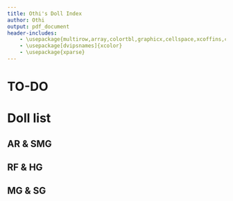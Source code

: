 ```yaml
---
title: Othi's Doll Index
author: Othi
output: pdf_document
header-includes:
    - \usepackage{multirow,array,colortbl,graphicx,cellspace,xcoffins,caption}
    - \usepackage[dvipsnames]{xcolor}
    - \usepackage{xparse}
---
```


\newcommand{\rIchi}{\cellcolor{Periwinkle}}
\newcommand{\rNi}{\cellcolor{White}}
\newcommand{\rSan}{\cellcolor{Cyan}}
\newcommand{\rShi}{\cellcolor{LimeGreen}}
\newcommand{\rGo}{\cellcolor{Dandelion}}
\newcolumntype{V}{>{\centering\arraybackslash} m{10pt} }

\newcommand{\ring}{\cellcolor{White}\raisebox{-.25\height}{\includegraphics[width=10pt]{img/ring.png}}}
\tableofcontents
\pagebreak

# TO-DO
\newcommand{\lv}[2]{\item {#1} to Lv{#2}}
\newcommand{\slv}[2]{\item {#1} to SL{#2}}
\newcommand{\both}[3]{\item {#1} to Lv{#2} and SL{#3}}
\begin{itemize}
\slv{warrior}{10}
\slv{1st airstike}{10}
\slv{2nd airstike}{10}
\slv{1st taunt}{10}
\slv{2nd taunt}{10}
\slv{UMP45}{10}
\slv{UMP9}{10}
\slv{Z62}{10}
\slv{NZ75}{10}
\slv{CZ75}{10}
\slv{last G11}{10}
\slv{M16}{10}
\slv{both 5-7}{10}
\slv{2nd Grizzly}{10}
\both{3rd Grizzly}{100}{10}
\item 300k + tickets + qcs for IWS + AK12 + AN94
\end{itemize}

# Doll list

\newcounter{rownum1} \setcounter{rownum1}{0} \newcounter{rownum2} \setcounter{rownum2}{0}
\newcounter{rownum3} \setcounter{rownum3}{0} \newcounter{rownum4} \setcounter{rownum4}{0}
\newcounter{rownum5} \setcounter{rownum5}{0} \newcounter{rownum6} \setcounter{rownum6}{0}

## AR & SMG
\begin{tabular}[t]{>{\stepcounter{rownum1}\arabic{rownum1}} r | V | p{120pt}|l|l}
\multicolumn{2}{c}{No.} & Name & Lv & SLv\\ \hline
  & \ring  & \rShi M16A1 & 100 & 8 \\
  & \ring  & \rShi M4A1 & 100 & 10  \\
  &        & \rShi M4 SOPMOD II & 100 & 10 \\
  & \ring  & \rShi ST-AR15 & 100 & 10 \\
  &        & \rGo G41  & 100 & 10  \\
  &        & \rShi G36  & 1 & 1  \\
  & \ring  & \rShi G36  & 100 & 10  \\
  &        & \rGo 416  & 100 & 10  \\
  &        & \rSan FNC  & 100 & 8  \\
  &        & \rShi TAR-21  & 100 & 10  \\
  &        & \rGo FAL  & 100 & 10  \\
  &        & \rGo FAL  & 100 & 10  \\
  & \ring  & \rShi 9A-91  & 100 & 10  \\
  & \ring  & \rGo OTs-14 & 100 & 10  \\
  &        & \rGo G11   & 9x & 6 \\
  &        & \rGo G11   & 100 & 10 \\
  &        & \rGo G11   & 100 & 10 \\
  &        & \rGo G11   & 100 & 10 \\
  &        & \rGo G11   & 100 & 10 \\
  &        & \rGo T95   & 100 & 10 \\
  &        & \rGo T97   & 100 & 10 \\
  &        & \rGo RFB   & 100 & 10 \\
  &        & \rGo ART556 & 100 & 10 \\
  &        & \rGo K2   & 100 & 10 \\
  &        & \rGo Zas M21 & 9x & 1 \\
  &        & \rGo Zas M21 & 9x & 1 \\
  &        & \rGo Howa Type 64 & 100 & 10 \\
\end{tabular}
\quad
\begin{tabular}[t]{>{\stepcounter{rownum2}\arabic{rownum2}} r | V | p{120pt}|l|l}
\multicolumn{2}{c}{No.} & Name & Lv & SLv\\ \hline
  &        & \rGo Thompson & 100 & 1 \\
  &        & \rSan Ingram & 100 & 7  \\
  & \ring  & \rGo Vector & 100 & 10  \\
  &        & \rSan PPS-43 & 100 & 5 \\
  & \ring  & \rSan Skorpion & 100 & 10  \\
  &        & \rShi UMP9 & 100 & 9 \\
  &        & \rShi UMP45 & 100 & 10 \\
  &        & \rGo G36c & 100 & 10 \\
  &        & \rGo Suomi & 3x & 1 \\
  &        & \rSan Z-62 & 100 & 9 \\
  & \ring  & \rGo Type 79 & 100 & 10  \\
  &        & \rGo SR-3MP & 100 & 10 \\
  &        & \rGo RO635 & 100 & 10 \\
  &        & \rSan SCW & 1 & 5 \\
  &        & \rGo PM-06 & 3x & 1 \\
  &        & \rGo Type 100 & 4x & 1 \\
\end{tabular}
\pagebreak

## RF & HG
\begin{tabular}[t]{>{\stepcounter{rownum3}\arabic{rownum3}} r | V | p{120pt}|l|l}
\multicolumn{2}{c}{No.} & Name & Lv & SLv\\ \hline
  &        & \rShi Springfield & 100 & 7  \\
  &        & \rSan M14 & 100 & 10  \\
  &        & \rShi Mosin Nagant & 100 & 9  \\
  &        & \rShi PTRD & 100 & 1  \\
  & \ring  & \rShi SVD & 100 & 10  \\
  &        & \rShi SVD & 100 & 10  \\
  &        & \rSan SV-98 & 7x & 1  \\
  &        & \rNi G43 & 7x & 1  \\
  &        & \rGo WA2000 & 100 & 10  \\
  &        & \rGo WA2000 & 100 & 10  \\
  &        & \rGo Lee-Enfield & 100 & 10  \\
  &        & \rGo NTW-20 & 9x & 1  \\
  &        & \rGo M99 & 7x & 1  \\
  &        & \rShi G28 & 6x & 8  \\
  &        & \rGo Carcano M1891 & 3x & 1  \\
\end{tabular}
\quad
\begin{tabular}[t]{>{\stepcounter{rownum4}\arabic{rownum4}} r | V | p{120pt}|l|l}
\multicolumn{2}{c}{No.} & Name & Lv & SLv\\ \hline
  &        & \rShi Colt SAA & 1 & 1  \\
  &        & \rShi Colt SAA & 100 & 6  \\
  &        & \rNi M1911 & 100 & 1  \\
  &        & \rSan M9 & 100 & 10  \\
  &        & \rNi Nagant Revolver & 100 & 1  \\
  &        & \rShi Stechkin & 100 & 8  \\
  &        & \rShi Stechkin & 100 & 1  \\
  &        & \rSan Makarov & 100 & 8  \\
  &        & \rNi PPK & 100 & 8  \\
  &        & \rNi MP-446 & 100 & 5  \\
  &        & \rGo Grizzly & 100 & 10  \\
  &        & \rGo Grizzly & 100 & 1  \\
  &        & \rGo Grizzly & 1 & 1  \\
  &        & \rGo Calico & 100 & 10  \\
  &        & \rGo Calico & 100 & 8  \\
  &        & \rShi Mk23 & 100 & 10  \\
  &        & \rShi Mk23 & 100 & 1  \\
  &        & \rGo Welrod & 100 & 10  \\
  &        & \rGo Welrod & 100 & 10  \\
  & \ring  & \rGo Welrod & 100 & 10 \\
  &        & \rGo Welrod & 100 & 10  \\
  &        & \rGo Welrod & 100 & 10  \\
  &        & \rGo NZ75 & 100 & 8  \\
  &        & \rSan Type59 & 2x & 1  \\
  &        & \rGo Five-Seven & 100 & 10  \\
  &        & \rGo Five-Seven & 8x & 7  \\
  &        & \rGo Five-Seven & 100 & 8  \\
  &        & \rGo CZ75 & 100 & 6  \\
  & \ring  & \rGo Contender & 100 & 10 \\
  &        & \rShi K5 & 100 & 10  \\
  &        & \rShi K5 & 100 & 10  \\
  &        & \rIchi Noel & 100 & 4  \\
\end{tabular}
\pagebreak

## MG & SG
\begin{tabular}[t]{>{\stepcounter{rownum5}\arabic{rownum5}} r | V | p{120pt}|l|l}
\multicolumn{2}{c}{No.} & Name & Lv & SLv\\ \hline
  &        & \rShi BAR & 100 & 6  \\
  &        & \rSan M2HB & 100 & 10  \\
  &        & \rSan M1919A4 & 100 & 5  \\
  &        & \rNi LWMMG & 100 & 5  \\
  &        & \rShi PK & 100 & 10  \\
  &        & \rShi PK & 100 & 10  \\
  &        & \rSan Bren & 100 & 1  \\
  &        & \rGo MG5 & 100 & 10  \\
  &        & \rGo MG5 & 9x & 10  \\
  & \ring  & \rGo MG5 & 100 & 10 \\
  &        & \rGo Negev & 100 & 6  \\
  & \ring  & \rGo PKP & 100 & 10 \\
\end{tabular}
\quad
\begin{tabular}[t]{>{\stepcounter{rownum6}\arabic{rownum6}} r | V | p{120pt}|l|l}
\multicolumn{2}{c}{No.} & Name & Lv & SLv\\ \hline
  & \ring  & \rGo M1887 & 100 & 6  \\
  &        & \rShi M37 & 100 & 1  \\
  &        & \rSan M500 & 100 & 1  \\
  &        & \rShi M590 & 100 & 1  \\
  &        & \rGo KSG & 100 & 8  \\
  &        & \rShi Type 97S & 100 & 5  \\
  &        & \rShi SPAS-12 & 100 & 1  \\
  &        & \rShi M1014 & 100 & 3  \\
  &        & \rIchi Elphelt & 100 & 8  \\
\end{tabular}
\pagebreak

